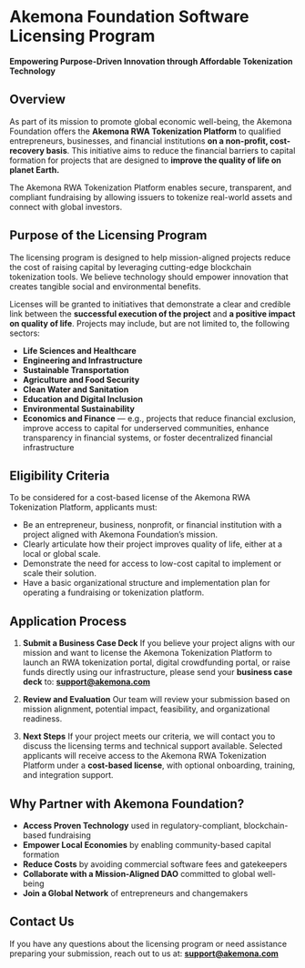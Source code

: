 # **Akemona Foundation Software Licensing Program**

**Empowering Purpose-Driven Innovation through Affordable Tokenization Technology**

## **Overview**

As part of its mission to promote global economic well-being, the Akemona Foundation offers the **Akemona RWA Tokenization Platform** to qualified entrepreneurs, businesses, and financial institutions **on a non-profit, cost-recovery basis**. This initiative aims to reduce the financial barriers to capital formation for projects that are designed to **improve the quality of life on planet Earth.**

The Akemona RWA Tokenization Platform enables secure, transparent, and compliant fundraising by allowing issuers to tokenize real-world assets and connect with global investors.



## **Purpose of the Licensing Program**

The licensing program is designed to help mission-aligned projects reduce the cost of raising capital by leveraging cutting-edge blockchain tokenization tools. We believe technology should empower innovation that creates tangible social and environmental benefits.

Licenses will be granted to initiatives that demonstrate a clear and credible link between the **successful execution of the project** and **a positive impact on quality of life**. Projects may include, but are not limited to, the following sectors:

* **Life Sciences and Healthcare**
* **Engineering and Infrastructure**
* **Sustainable Transportation**
* **Agriculture and Food Security**
* **Clean Water and Sanitation**
* **Education and Digital Inclusion**
* **Environmental Sustainability**
* **Economics and Finance** — e.g., projects that reduce financial exclusion, improve access to capital for underserved communities, enhance transparency in financial systems, or foster decentralized financial infrastructure



## **Eligibility Criteria**

To be considered for a cost-based license of the Akemona RWA Tokenization Platform, applicants must:

* Be an entrepreneur, business, nonprofit, or financial institution with a project aligned with Akemona Foundation’s mission.
* Clearly articulate how their project improves quality of life, either at a local or global scale.
* Demonstrate the need for access to low-cost capital to implement or scale their solution.
* Have a basic organizational structure and implementation plan for operating a fundraising or tokenization platform.



## **Application Process**

1. **Submit a Business Case Deck**
   If you believe your project aligns with our mission and want to license the Akemona Tokenization Platform to launch an RWA tokenization portal, digital crowdfunding portal, or raise funds directly using our infrastructure, please send your **business case deck** to:
   **[support@akemona.com](mailto:support@akemona.com)**

2. **Review and Evaluation**
   Our team will review your submission based on mission alignment, potential impact, feasibility, and organizational readiness.

3. **Next Steps**
   If your project meets our criteria, we will contact you to discuss the licensing terms and technical support available. Selected applicants will receive access to the Akemona RWA Tokenization Platform under a **cost-based license**, with optional onboarding, training, and integration support.



## **Why Partner with Akemona Foundation?**

* **Access Proven Technology** used in regulatory-compliant, blockchain-based fundraising
* **Empower Local Economies** by enabling community-based capital formation
* **Reduce Costs** by avoiding commercial software fees and gatekeepers
* **Collaborate with a Mission-Aligned DAO** committed to global well-being
* **Join a Global Network** of entrepreneurs and changemakers



## **Contact Us**

If you have any questions about the licensing program or need assistance preparing your submission, reach out to us at:
**[support@akemona.com](mailto:support@akemona.com)**


